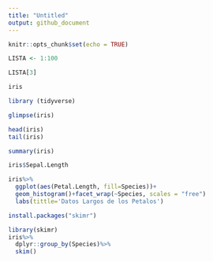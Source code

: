 ```yaml
---
title: "Untitled"
output: github_document
---
```


```r
knitr::opts_chunk$set(echo = TRUE)
```

```r
LISTA <- 1:100

LISTA[3]

```

```r
iris
```

```r
library (tidyverse)
```

```r
glimpse(iris)
```

```r
head(iris)
tail(iris)
```


```r
summary(iris)
```

```r
iris$Sepal.Length

```
```r
iris%>%
  ggplot(aes(Petal.Length, fill=Species))+
  geom_histogram()+facet_wrap(~Species, scales = "free")
  labs(tittle='Datos Largos de los Petalos')
```

```r
install.packages("skimr")
```



```r
library(skimr)
iris%>%
  dplyr::group_by(Species)%>%
  skim()
```














